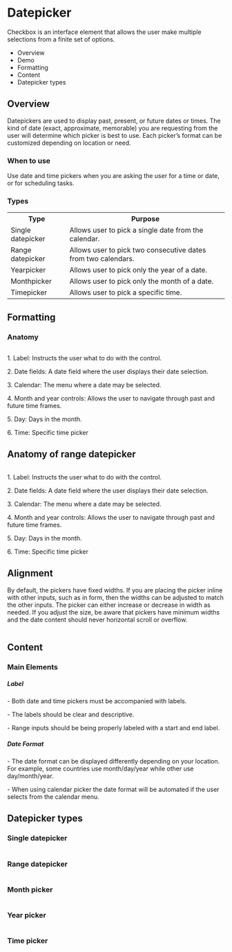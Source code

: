 <div class="main">
  <div class="title-wrapper">
    <h1 class="title">Datepicker</h1>
  </div>
<div class="content">
  <div class="intro">
    <p>
      Checkbox is an interface element that allows the user make multiple selections from a finite set of
      options.
    </p>
    <ul>
      <li>Overview</li>
      <li>Demo</li>
      <li>Formatting</li>
      <li>Content</li>
      <li>Datepicker types</li>
    </ul>
  </div>
  <div class="overview">
    <h2>Overview</h2>
    <p>
      Datepickers are used to display past, present, or future dates or times.
      The kind of date (exact, approximate, memorable) you are requesting from the user will determine which picker
      is best to use. Each picker’s format can be customized depending on location or need.
    </p>
  </div>
  <div class="wtu">
    <h3>When to use</h3>
    <p>Use date and time pickers when you are asking the user for a time or date, or for scheduling tasks.</p>
  </div>
  <h3>Types</h3>
  <table>
    <tr>
      <th>Type</th>
      <th>Purpose</th>
    </tr>
    <tr>
      <td>Single datepicker</td>
      <td>Allows user to pick a single date from the calendar.</td>
    </tr>
    <tr>
      <td>Range datepicker</td>
      <td>Allows user to pick two consecutive dates from two calendars.</td>
    </tr>
    <tr>
      <td>Yearpicker</td>
      <td>Allows user to pick only the year of a date.</td>
    </tr>
    <tr>
      <td>Monthpicker</td>
      <td>Allows user to pick only the month of a date.</td>
    </tr>
    <tr>
      <td>Timepicker</td>
      <td>Allows user to pick a specific time.</td>
    </tr>
  </table>
  <logo-playground
    path="example/logo/datepicker-sample/datepicker-showcase/datepicker-showcase.component"
    context='{"title": "Datepicker Demo", "button": true}'
    height="400px">
  </logo-playground>
  <div class="formatting">
    <h2>Formatting</h2>
    <h3>Anatomy</h3>
    <img src="../assets/img/docs_datepicker_anatomy.png" alt=""/>
    <p>1. Label: Instructs the user what to do with the control.</p>
    <p>2. Date fields: A date field where the user displays their date selection.</p>
    <p>3. Calendar: The menu where a date may be selected.</p>
    <p>4. Month and year controls: Allows the user to navigate through past and future time frames.</p>
    <p>5. Day: Days in the month.</p>
    <p>6. Time: Specific time picker</p>
    <h2>
      Anatomy of range datepicker
    </h2>
    <img src="../assets/img/docs_checkbox_anatomy_1.png" alt=""/>
    <p>1. Label: Instructs the user what to do with the control.</p>
    <p>2. Date fields: A date field where the user displays their date selection.</p>
    <p>3. Calendar: The menu where a date may be selected.</p>
    <p>4. Month and year controls: Allows the user to navigate through past and future time frames.</p>
    <p>5. Day: Days in the month.</p>
    <p>6. Time: Specific time picker</p>
    <h2>Alignment</h2>
    <p>
      By default, the pickers have fixed widths. If you are placing the picker inline with other inputs,
      such as in form, then the widths can be adjusted to match the other inputs. The picker can either increase
      or decrease in width as needed. If you adjust the size, be aware that pickers have minimum widths and the date
      content should never horizontal scroll or overflow.
    </p>
    <img src="../assets/img/docs_alignment_anatomy.png" alt=""/>
    <h2>Content</h2>
    <h3>Main Elements</h3>
    <h5>Label</h5>
    <p>- Both date and time pickers must be accompanied with labels.</p>
    <p>- The labels should be clear and descriptive.</p>
    <p>- Range inputs should be being properly labeled with a start and end label.</p>
    <h5>Date Format</h5>
    <p>
      - The date format can be displayed differently depending on your location.
      For example, some countries use month/day/year while other use day/month/year.
    </p>
    <p>
      - When using calendar picker the date format will be automated if the user selects from the calendar menu.
    </p>
    <h2>Datepicker types</h2>
    <h3>
      Single datepicker
    </h3>
    <img src="../assets/img/docs_checkbox_single.png" alt=""/>
    <h3>
      Range datepicker
    </h3>
    <img src="../assets/img/docs_datepicker_range.png" alt=""/>
    <h3>
      Month picker
    </h3>
    <img src="../assets/img/docs_datepicker_month.png" alt=""/>
    <h3>
      Year picker
    </h3>
    <img src="../assets/img/docs_datepicker_year.png" alt=""/>
    <h3>
      Time picker
    </h3>
    <img src="../assets/img/docs_datepicker_time.png" alt=""/>
  </div>
